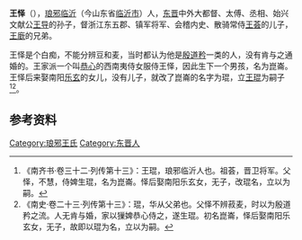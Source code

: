 '''王怿'''（{{bd|？||？||}}），[[琅邪郡|琅邪]][[临沂县|临沂]]（今山东省[[临沂市|临沂市]]）人，[[东晋|东晋]]中外大都督、太傅、丞相、始兴文献公[[王导|王导]]的孙子，督浙江东五郡、镇军将军、会稽内史、散骑常侍[[王荟|王荟]]的儿子，[[王廞|王廞]]的兄弟。

王怿是个白痴，不能分辨豆和麦，当时都认为他是[[殷道矜|殷道矜]]一类的人，没有肯与之通婚的。王家派一个叫[[恭心|恭心]]的西南夷侍女服侍王怿，因此生下一个男孩，名为崑崙。王怿后来娶南阳[[乐玄|乐玄]]的女儿，没有儿子，就改了崑崙的名字为琨，立[[王琨_(南朝)|王琨]]为嗣子<ref>《南齐书·卷三十二·列传第十三》：王琨，琅邪临沂人也。祖荟，晋卫将军。父怿，不慧，侍婢生琨，名为崑崙。怿后娶南阳乐玄女，无子，改琨名，立以为嗣。</ref><ref>《南史·卷二十三·列传第十三》：琨，华从父弟也。父怿不辨菽麦，时以为殷道矜之流。人无肯与婚，家以㺐婢恭心侍之，遂生琨。初名崑崙，怿后娶南阳乐玄女，无子，故即以琨为名，立以为嗣。</ref>。

==参考资料==
{{reflist}}
{{clear}}
{{晋朝人物小作品}}
[[Category:琅邪王氏|Category:琅邪王氏]]
[[Category:东晋人|Category:东晋人]]
